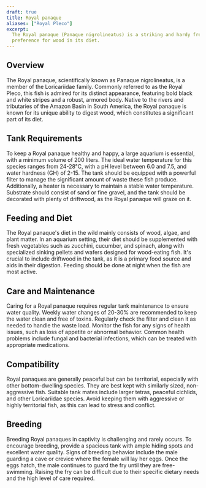 ```yaml
---
draft: true
title: Royal panaque
aliases: ["Royal Pleco"]
excerpt:
  The Royal panaque (Panaque nigrolineatus) is a striking and hardy freshwater fish known for its unique appearance and
  preference for wood in its diet.
---
```


## Overview

The Royal panaque, scientifically known as Panaque nigrolineatus, is a member of the Loricariidae family. Commonly
referred to as the Royal Pleco, this fish is admired for its distinct appearance, featuring bold black and white stripes
and a robust, armored body. Native to the rivers and tributaries of the Amazon Basin in South America, the Royal panaque
is known for its unique ability to digest wood, which constitutes a significant part of its diet.

## Tank Requirements

To keep a Royal panaque healthy and happy, a large aquarium is essential, with a minimum volume of 200 liters. The ideal
water temperature for this species ranges from 24-28°C, with a pH level between 6.0 and 7.5, and water hardness (GH) of
2-15. The tank should be equipped with a powerful filter to manage the significant amount of waste these fish produce.
Additionally, a heater is necessary to maintain a stable water temperature. Substrate should consist of sand or fine
gravel, and the tank should be decorated with plenty of driftwood, as the Royal panaque will graze on it.

## Feeding and Diet

The Royal panaque's diet in the wild mainly consists of wood, algae, and plant matter. In an aquarium setting, their
diet should be supplemented with fresh vegetables such as zucchini, cucumber, and spinach, along with specialized
sinking pellets and wafers designed for wood-eating fish. It's crucial to include driftwood in the tank, as it is a
primary food source and aids in their digestion. Feeding should be done at night when the fish are most active.

## Care and Maintenance

Caring for a Royal panaque requires regular tank maintenance to ensure water quality. Weekly water changes of 20-30% are
recommended to keep the water clean and free of toxins. Regularly check the filter and clean it as needed to handle the
waste load. Monitor the fish for any signs of health issues, such as loss of appetite or abnormal behavior. Common
health problems include fungal and bacterial infections, which can be treated with appropriate medications.

## Compatibility

Royal panaques are generally peaceful but can be territorial, especially with other bottom-dwelling species. They are
best kept with similarly sized, non-aggressive fish. Suitable tank mates include larger tetras, peaceful cichlids, and
other Loricariidae species. Avoid keeping them with aggressive or highly territorial fish, as this can lead to stress
and conflict.

## Breeding

Breeding Royal panaques in captivity is challenging and rarely occurs. To encourage breeding, provide a spacious tank
with ample hiding spots and excellent water quality. Signs of breeding behavior include the male guarding a cave or
crevice where the female will lay her eggs. Once the eggs hatch, the male continues to guard the fry until they are
free-swimming. Raising the fry can be difficult due to their specific dietary needs and the high level of care required.
